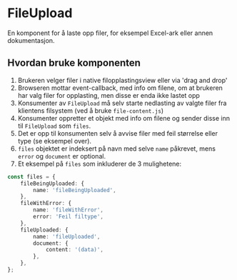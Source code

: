 
<Meta of={FileUploadStories} />

# FileUpload

En komponent for å laste opp filer, for eksempel Excel-ark eller annen dokumentasjon.

<InstallImport
    packageName="@sb1/ffe-file-upload-react"
    dependencies={dependencies}
/>

## Hvordan bruke komponenten

1. Brukeren velger filer i native filopplastingsview eller via 'drag and drop'
2. Browseren mottar event-callback, med info om filene, om at brukeren har valg filer for opplasting, men disse er enda ikke lastet opp
3. Konsumenter av `FileUpload` må selv starte nedlasting av valgte filer fra klientens filsystem (ved å bruke `file-content.js`)
4. Konsumenter oppretter et objekt med info om filene og sender disse inn til `FileUpload` som `files`.
5. Det er opp til konsumenten selv å avvise filer med feil størrelse eller type (se eksempel over).
6. `files` objektet er indeksert på navn med selve `name` påkrevet, mens `error` og `document` er optional.
7. Et eksempel på `files` som inkluderer de 3 mulighetene:

```ts
const files = {
    fileBeingUploaded: {
        name: 'fileBeingUploaded',
    },
    fileWithError: {
        name: 'fileWithError',
        error: 'Feil filtype',
    },
    fileUploaded: {
        name: 'fileUploaded',
        document: {
            content: '(data)',
        },
    },
};
```

<Canvas of={FileUploadStories.Standard} />
<Controls of={FileUploadStories.Standard} />
